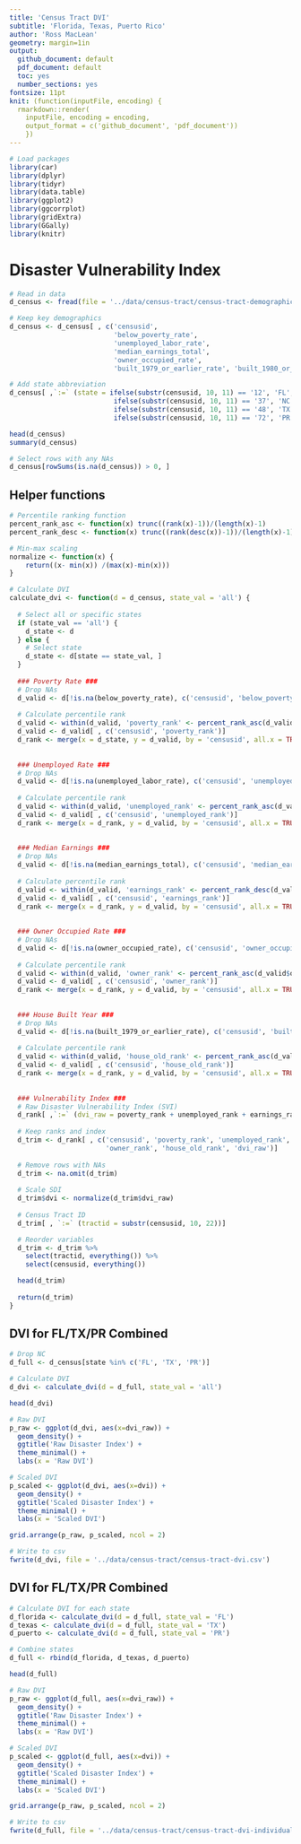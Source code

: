 ```yaml
---
title: 'Census Tract DVI'
subtitle: 'Florida, Texas, Puerto Rico'
author: 'Ross MacLean'
geometry: margin=1in
output:
  github_document: default
  pdf_document: default
  toc: yes
  number_sections: yes
fontsize: 11pt
knit: (function(inputFile, encoding) {
  rmarkdown::render(
    inputFile, encoding = encoding,
    output_format = c('github_document', 'pdf_document'))
    })
---
```


```r
# Load packages
library(car)
library(dplyr)
library(tidyr)
library(data.table)
library(ggplot2)
library(ggcorrplot)
library(gridExtra)
library(GGally)
library(knitr)
```

# Disaster Vulnerability Index

```r
# Read in data
d_census <- fread(file = '../data/census-tract/census-tract-demographics.csv', encoding='UTF-8')

# Keep key demographics
d_census <- d_census[ , c('censusid',
                          'below_poverty_rate',
                          'unemployed_labor_rate',
                          'median_earnings_total',
                          'owner_occupied_rate',
                          'built_1979_or_earlier_rate', 'built_1980_or_later_rate')]

# Add state abbreviation
d_census[ ,`:=` (state = ifelse(substr(censusid, 10, 11) == '12', 'FL', 
                          ifelse(substr(censusid, 10, 11) == '37', 'NC',
                          ifelse(substr(censusid, 10, 11) == '48', 'TX',
                          ifelse(substr(censusid, 10, 11) == '72', 'PR', NA )))))]

head(d_census)
summary(d_census)

# Select rows with any NAs
d_census[rowSums(is.na(d_census)) > 0, ]
```

## Helper functions

```r
# Percentile ranking function
percent_rank_asc <- function(x) trunc((rank(x)-1))/(length(x)-1)
percent_rank_desc <- function(x) trunc((rank(desc(x))-1))/(length(x)-1)
```

```r
# Min-max scaling
normalize <- function(x) {
    return((x- min(x)) /(max(x)-min(x)))
}
```

```r
# Calculate DVI
calculate_dvi <- function(d = d_census, state_val = 'all') {
  
  # Select all or specific states
  if (state_val == 'all') {
    d_state <- d
  } else {
    # Select state
    d_state <- d[state == state_val, ]
  }
  
  ### Poverty Rate ###
  # Drop NAs
  d_valid <- d[!is.na(below_poverty_rate), c('censusid', 'below_poverty_rate')]
  
  # Calculate percentile rank
  d_valid <- within(d_valid, 'poverty_rank' <- percent_rank_asc(d_valid$below_poverty_rate))
  d_valid <- d_valid[ , c('censusid', 'poverty_rank')]
  d_rank <- merge(x = d_state, y = d_valid, by = 'censusid', all.x = TRUE)
  
  
  ### Unemployed Rate ###
  # Drop NAs
  d_valid <- d[!is.na(unemployed_labor_rate), c('censusid', 'unemployed_labor_rate')]
  
  # Calculate percentile rank
  d_valid <- within(d_valid, 'unemployed_rank' <- percent_rank_asc(d_valid$unemployed_labor_rate))
  d_valid <- d_valid[ , c('censusid', 'unemployed_rank')]
  d_rank <- merge(x = d_rank, y = d_valid, by = 'censusid', all.x = TRUE)
  
  
  ### Median Earnings ###
  # Drop NAs
  d_valid <- d[!is.na(median_earnings_total), c('censusid', 'median_earnings_total')]
  
  # Calculate percentile rank
  d_valid <- within(d_valid, 'earnings_rank' <- percent_rank_desc(d_valid$median_earnings_total))
  d_valid <- d_valid[ , c('censusid', 'earnings_rank')]
  d_rank <- merge(x = d_rank, y = d_valid, by = 'censusid', all.x = TRUE)
  
  
  ### Owner Occupied Rate ###
  # Drop NAs
  d_valid <- d[!is.na(owner_occupied_rate), c('censusid', 'owner_occupied_rate')]
  
  # Calculate percentile rank
  d_valid <- within(d_valid, 'owner_rank' <- percent_rank_asc(d_valid$owner_occupied_rate))
  d_valid <- d_valid[ , c('censusid', 'owner_rank')]
  d_rank <- merge(x = d_rank, y = d_valid, by = 'censusid', all.x = TRUE)
  
  
  ### House Built Year ###
  # Drop NAs
  d_valid <- d[!is.na(built_1979_or_earlier_rate), c('censusid', 'built_1979_or_earlier_rate')]
  
  # Calculate percentile rank
  d_valid <- within(d_valid, 'house_old_rank' <- percent_rank_asc(d_valid$built_1979_or_earlier_rate))
  d_valid <- d_valid[ , c('censusid', 'house_old_rank')]
  d_rank <- merge(x = d_rank, y = d_valid, by = 'censusid', all.x = TRUE)
  
  
  ### Vulnerability Index ###
  # Raw Disaster Vulnerability Index (SVI)
  d_rank[ ,`:=` (dvi_raw = poverty_rank + unemployed_rank + earnings_rank + owner_rank + house_old_rank)]
  
  # Keep ranks and index
  d_trim <- d_rank[ , c('censusid', 'poverty_rank', 'unemployed_rank', 'earnings_rank',
                        'owner_rank', 'house_old_rank', 'dvi_raw')]
  
  # Remove rows with NAs
  d_trim <- na.omit(d_trim)
  
  # Scale SDI
  d_trim$dvi <- normalize(d_trim$dvi_raw)
  
  # Census Tract ID
  d_trim[ , `:=` (tractid = substr(censusid, 10, 22))]

  # Reorder variables
  d_trim <- d_trim %>%
    select(tractid, everything()) %>%
    select(censusid, everything())

  head(d_trim)
  
  return(d_trim)
}

```

## DVI for FL/TX/PR Combined

```r
# Drop NC
d_full <- d_census[state %in% c('FL', 'TX', 'PR')]

# Calculate DVI
d_dvi <- calculate_dvi(d = d_full, state_val = 'all')

head(d_dvi)
```


```r
# Raw DVI
p_raw <- ggplot(d_dvi, aes(x=dvi_raw)) + 
  geom_density() +
  ggtitle('Raw Disaster Index') +
  theme_minimal() +
  labs(x = 'Raw DVI')

# Scaled DVI
p_scaled <- ggplot(d_dvi, aes(x=dvi)) + 
  geom_density() +
  ggtitle('Scaled Disaster Index') +
  theme_minimal() +
  labs(x = 'Scaled DVI')

grid.arrange(p_raw, p_scaled, ncol = 2)
```

```r
# Write to csv
fwrite(d_dvi, file = '../data/census-tract/census-tract-dvi.csv')
```



## DVI for FL/TX/PR Combined

```r
# Calculate DVI for each state
d_florida <- calculate_dvi(d = d_full, state_val = 'FL')
d_texas <- calculate_dvi(d = d_full, state_val = 'TX')
d_puerto <- calculate_dvi(d = d_full, state_val = 'PR')

# Combine states
d_full <- rbind(d_florida, d_texas, d_puerto)

head(d_full)
```

```r
# Raw DVI
p_raw <- ggplot(d_full, aes(x=dvi_raw)) + 
  geom_density() +
  ggtitle('Raw Disaster Index') +
  theme_minimal() +
  labs(x = 'Raw DVI')

# Scaled DVI
p_scaled <- ggplot(d_full, aes(x=dvi)) + 
  geom_density() +
  ggtitle('Scaled Disaster Index') +
  theme_minimal() +
  labs(x = 'Scaled DVI')

grid.arrange(p_raw, p_scaled, ncol = 2)
```

```r
# Write to csv
fwrite(d_full, file = '../data/census-tract/census-tract-dvi-individual.csv')
```

